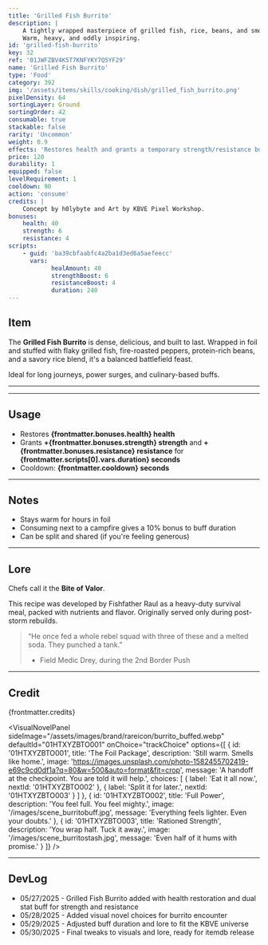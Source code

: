 ```yaml
---
title: 'Grilled Fish Burrito'
description: |
    A tightly wrapped masterpiece of grilled fish, rice, beans, and smoldering spices.
    Warm, heavy, and oddly inspiring.
id: 'grilled-fish-burrito'
key: 32
ref: '01JWFZBV4K5T7KNFYKY7Q5YF29'
name: 'Grilled Fish Burrito'
type: 'Food'
category: 392
img: '/assets/items/skills/cooking/dish/grilled_fish_burrito.png'
pixelDensity: 64
sortingLayer: Ground
sortingOrder: 42
consumable: true
stackable: false
rarity: 'Uncommon'
weight: 0.9
effects: 'Restores health and grants a temporary strength/resistance buff.'
price: 120
durability: 1
equipped: false
levelRequirement: 1
cooldown: 90
action: 'consume'
credits: |
    Concept by h0lybyte and Art by KBVE Pixel Workshop.
bonuses:
    health: 40
    strength: 6
    resistance: 4
scripts:
    - guid: 'ba39cbfaabfc4a2ba1d3ed6a5aefeecc'
      vars:
            healAmount: 40
            strengthBoost: 6
            resistanceBoost: 4
            duration: 240
---
```



## Item

The **Grilled Fish Burrito** is dense, delicious, and built to last.
Wrapped in foil and stuffed with flaky grilled fish, fire-roasted peppers, protein-rich beans, and a savory rice blend, it's a balanced battlefield feast.

Ideal for long journeys, power surges, and culinary-based buffs.

---

<ItemDBPanel data={frontmatter} />

---
<Adsense />

## Usage

- Restores **{frontmatter.bonuses.health} health**  
- Grants **+{frontmatter.bonuses.strength} strength** and **+{frontmatter.bonuses.resistance} resistance** for **{frontmatter.scripts[0].vars.duration} seconds**  
- Cooldown: **{frontmatter.cooldown} seconds**

---

## Notes

- Stays warm for hours in foil  
- Consuming next to a campfire gives a 10% bonus to buff duration  
- Can be split and shared (if you're feeling generous)

---

## Lore

Chefs call it the **Bite of Valor**.

This recipe was developed by Fishfather Raul as a heavy-duty survival meal, packed with nutrients and flavor.
Originally served only during post-storm rebuilds.

> “He once fed a whole rebel squad with three of these and a melted soda. They punched a tank.”  
> - Field Medic Drey, during the 2nd Border Push


---

## Credit

{frontmatter.credits}

<VisualNovelPanel
  sideImage="/assets/images/brand/rareicon/burrito_buffed.webp"
  defaultId="01HTXYZBTO001"
  onChoice="trackChoice"
  options={[
    {
      id: '01HTXYZBTO001',
      title: 'The Foil Package',
      description: 'Still warm. Smells like home.',
      image: 'https://images.unsplash.com/photo-1582455702419-e69c9cd0df1a?q=80&w=500&auto=format&fit=crop',
      message: 'A handoff at the checkpoint. You are told it will help.',
      choices: [
        { label: 'Eat it all now.', nextId: '01HTXYZBTO002' },
        { label: 'Split it for later.', nextId: '01HTXYZBTO003' }
      ]
    },
    {
      id: '01HTXYZBTO002',
      title: 'Full Power',
      description: 'You feel full. You feel mighty.',
      image: '/images/scene_burritobuff.jpg',
      message: 'Everything feels lighter. Even your doubts.'
    },
    {
      id: '01HTXYZBTO003',
      title: 'Rationed Strength',
      description: 'You wrap half. Tuck it away.',
      image: '/images/scene_burritostash.jpg',
      message: 'Even half of it hums with promise.'
    }
  ]}
/>

---

## DevLog

- 05/27/2025 - Grilled Fish Burrito added with health restoration and dual stat buff for strength and resistance
- 05/28/2025 - Added visual novel choices for burrito encounter
- 05/29/2025 - Adjusted buff duration and lore to fit the KBVE universe
- 05/30/2025 - Final tweaks to visuals and lore, ready for itemdb release